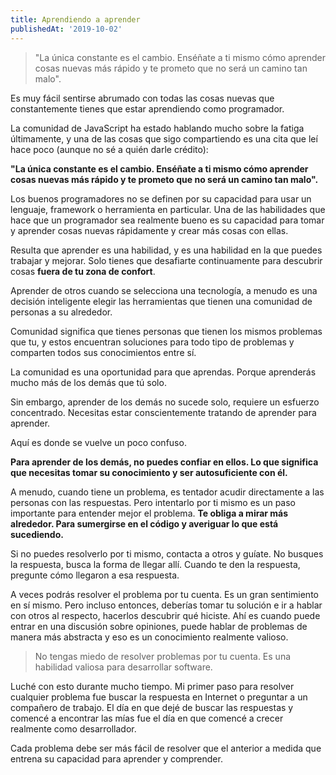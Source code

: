```yaml
---
title: Aprendiendo a aprender
publishedAt: '2019-10-02'
---
```

> "La única constante es el cambio. Enséñate a ti mismo cómo aprender cosas nuevas más rápido y te prometo que no será un camino tan malo".

Es muy fácil sentirse abrumado con todas las cosas nuevas que constantemente tienes que estar aprendiendo como programador.

La comunidad de JavaScript ha estado hablando mucho sobre la fatiga últimamente, y una de las cosas que sigo compartiendo es una cita que leí hace poco (aunque no sé a quién darle crédito):

**"La única constante es el cambio. Enséñate a ti mismo cómo aprender cosas nuevas más rápido y te prometo que no será un camino tan malo".**

Los buenos programadores no se definen por su capacidad para usar un lenguaje, framework o herramienta en particular. Una de las habilidades que hace que un programador sea realmente bueno es su capacidad para tomar y aprender cosas nuevas rápidamente y crear más cosas con ellas.

Resulta que aprender es una habilidad, y es una habilidad en la que puedes trabajar y mejorar. Solo tienes que desafiarte continuamente para descubrir cosas **fuera de tu zona de confort**.

Aprender de otros cuando se selecciona una tecnología, a menudo es una decisión inteligente elegir las herramientas que tienen una comunidad de personas a su alrededor.

Comunidad significa que tienes personas que tienen los mismos problemas que tu,  y estos encuentran soluciones para todo tipo de problemas y comparten todos sus conocimientos entre sí.

La comunidad es una oportunidad para que aprendas. Porque aprenderás mucho más de los demás que tú solo.

Sin embargo, aprender de los demás no sucede solo, requiere un esfuerzo concentrado. Necesitas estar conscientemente tratando de aprender para aprender.

Aquí es donde se vuelve un poco confuso.

**Para aprender de los demás, no puedes confiar en ellos. Lo que significa que necesitas tomar su conocimiento y ser autosuficiente con él.**

A menudo, cuando tiene un problema, es tentador acudir directamente a las personas con las respuestas. Pero intentarlo por ti mismo es un paso importante para entender mejor el problema. **Te obliga a mirar más alrededor. Para sumergirse en el código y averiguar lo que está sucediendo.**

Si no puedes resolverlo por ti mismo, contacta a otros y guíate. No busques la respuesta, busca la forma de llegar allí. Cuando te den la respuesta, pregunte cómo llegaron a esa respuesta.

A veces podrás resolver el problema por tu cuenta. Es un gran sentimiento en sí mismo. Pero incluso entonces, deberías tomar tu solución e ir a hablar con otros al respecto, hacerlos descubrir qué hiciste. Ahí es cuando puede entrar en una discusión sobre opiniones, puede hablar de problemas de manera más abstracta y eso es un conocimiento realmente valioso.

> No tengas miedo de resolver problemas por tu cuenta. Es una habilidad valiosa para desarrollar software.

Luché con esto durante mucho tiempo. Mi primer paso para resolver cualquier problema fue buscar la respuesta en Internet o preguntar a un compañero de trabajo.  El día en que dejé de buscar las respuestas y comencé a encontrar las mías fue el día en que comencé a crecer realmente como desarrollador.

Cada problema debe ser más fácil de resolver que el anterior a medida que entrena su capacidad para aprender y comprender.
